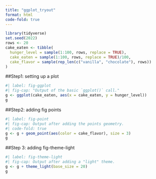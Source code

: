 ```yaml
---
title: "ggplot_tryout"
format: html
code-fold: true
---
```


```r
library(tidyverse)
set.seed(2022)
rows <- 20
cake_eaten <- tibble(
  hunger_level = sample(1:100, rows, replace = TRUE),
  cake_eaten = sample(1:100, rows, replace = TRUE)/100, 
  cake_flavor = sample(rep_len(c("vanilla", "chocolate"), rows))
)
```

##Step1: setting up a plot

```r
#| label: fig-ggplot
#| fig-cap: "Output of the basic `ggplot()` call."
g <- ggplot(cake_eaten, aes(x = cake_eaten, y = hunger_level))
g
```

##Step2: adding fig points

```r
#| label: fig-point
#| fig-cap: Output after adding the points geometry.
#| code-fold: true
g <- g + geom_point(aes(color = cake_flavor), size = 3)
g
```

##Step 3: adding fig-theme-light

```r
#| label: fig-theme-light
#| fig-cap: Output after adding a "light" theme.
g <- g + theme_light(base_size = 20)
g
```
